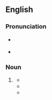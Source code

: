 ==English==

===Pronunciation===
* {{a|US}} {{IPA|en|/bi.ˈɑt͡ʃ/}}
* {{audio|en|En-au-biatch.ogg|Audio (AU)}}

===Noun===
{{en-noun}}

# {{lb|en|pejorative|slang}} {{alternative form of|en|bitch}}
#* {{quote-text|en|year=2002|author=Natika Waldon|title=Urban Affairs|page=197|passage=“Fuck you, you son of a bitch!” Dana screamed, trying to cover herself. “Fuck your mamma, '''biatch'''!” he said as he kicked his door shut.}}
#* {{quote-text|en|year=2004|author=Greg Fox|title=Coming Clean: The Best and Worst of Dailyconfession.Com|page=76|passage=Something similar happened with ATM machines giving away money in the UK and the people who took advantage are now in prison . . . it's a '''biatch''' I know, but honesty really is the best policy!}}
#* {{quote-text|en|year=2005|author=Matt Stone|title=Go Backpacking!|page=106|passage=This trail isn't merely hell, it's a full blown '''biatch'''!}}